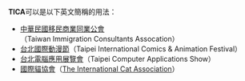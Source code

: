 '''TICA'''可以是以下英文簡稱的用法：

*[[中華民國移民商業同業公會|中華民國移民商業同業公會]]（Taiwan Immigration Consultants Assocation）
*[[台北國際動漫節|台北國際動漫節]]（Taipei International Comics & Animation Festival）
*[[台北電腦應用展覽會|台北電腦應用展覽會]]（Taipei Computer Applications Show）
*[[國際貓協會|國際貓協會]]（[[The_International_Cat_Association|The International Cat Association]]）

{{disambig|cat=四字拉丁字母縮寫消歧義}}